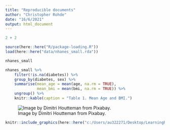 ```yaml
---
title: "Reproducible documents"
author: "Christopher Rohde"
date: "16/6/2021"
output: html_document
---
```


```r
2 + 2 
```

```r
source(here::here("R/package-loading.R"))
load(here::here("data/nhanes_small.rda"))
```

```r
nhanes_small
```

```r
nhanes_small %>%
    filter(!is.na(diabetes)) %>%
    group_by(diabetes, sex) %>%
    summarise(mean_age = mean(age, na.rm = TRUE),
              mean_bmi = mean(bmi, na.rm = TRUE)) %>%
    ungroup() %>% 
    knitr::kable(caption = "Table 1. Mean Age and BMI.")
```


![Image by Dimitri Houtteman from Pixabay.](c:/Users/au322271/Desktop/LearningR/doc/images/kitten.jpg)


```r
knitr::include_graphics(here::here("c:/Users/au322271/Desktop/LearningR/doc/images/kitten.jpg"))
```


